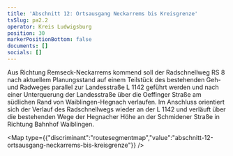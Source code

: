 ```yaml
---
title: 'Abschnitt 12: Ortsausgang Neckarrems bis Kreisgrenze'
tsSlug: pa2.2
operator: Kreis Ludwigsburg
position: 30
markerPositionBottom: false
documents: []
socials: []
---
```

Aus Richtung Remseck-Neckarrems kommend soll der Radschnellweg RS 8 nach aktuellem Planungsstand auf einem Teilstück des bestehenden Geh- und Radweges parallel zur Landesstraße L 1142 geführt werden und nach einer Unterquerung der Landesstraße über die Oeffinger Straße am südlichen Rand von Waiblingen-Hegnach verlaufen. Im Anschluss orientiert sich der Verlauf des Radschnellwegs wieder an der L 1142 und verläuft über die bestehenden Wege der Hegnacher Höhe an der Schmidener Straße in Richtung Bahnhof Waiblingen.

<Map type={{"discriminant":"routesegmentmap","value":"abschnitt-12-ortsausgang-neckarrems-bis-kreisgrenze"}} />
